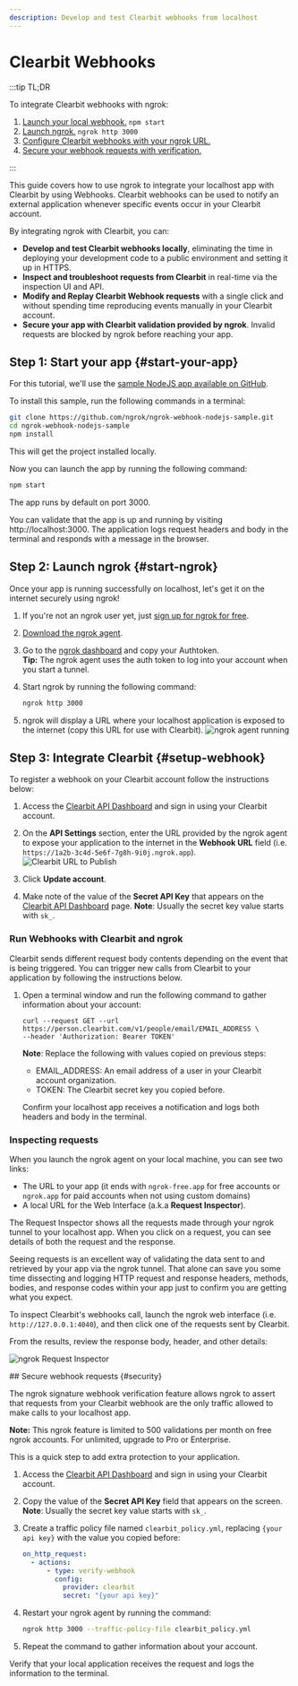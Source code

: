 ```yaml
---
description: Develop and test Clearbit webhooks from localhost
---
```



# Clearbit Webhooks

:::tip TL;DR

To integrate Clearbit webhooks with ngrok:

1. [Launch your local webhook.](#start-your-app) `npm start`
1. [Launch ngrok.](#start-ngrok) `ngrok http 3000`
1. [Configure Clearbit webhooks with your ngrok URL.](#setup-webhook)
1. [Secure your webhook requests with verification.](#security)

:::

This guide covers how to use ngrok to integrate your localhost app with Clearbit by using Webhooks.
Clearbit webhooks can be used to notify an external application whenever specific events occur in your Clearbit account.

By integrating ngrok with Clearbit, you can:

- **Develop and test Clearbit webhooks locally**, eliminating the time in deploying your development code to a public environment and setting it up in HTTPS.
- **Inspect and troubleshoot requests from Clearbit** in real-time via the inspection UI and API.
- **Modify and Replay Clearbit Webhook requests** with a single click and without spending time reproducing events manually in your Clearbit account.
- **Secure your app with Clearbit validation provided by ngrok**. Invalid requests are blocked by ngrok before reaching your app.

## **Step 1**: Start your app {#start-your-app}

For this tutorial, we'll use the [sample NodeJS app available on GitHub](https://github.com/ngrok/ngrok-webhook-nodejs-sample).

To install this sample, run the following commands in a terminal:

```bash
git clone https://github.com/ngrok/ngrok-webhook-nodejs-sample.git
cd ngrok-webhook-nodejs-sample
npm install
```

This will get the project installed locally.

Now you can launch the app by running the following command:

```bash
npm start
```

The app runs by default on port 3000.

You can validate that the app is up and running by visiting http://localhost:3000. The application logs request headers and body in the terminal and responds with a message in the browser.

## **Step 2**: Launch ngrok {#start-ngrok}

Once your app is running successfully on localhost, let's get it on the internet securely using ngrok!

1. If you're not an ngrok user yet, just [sign up for ngrok for free](https://ngrok.com/signup).

1. [Download the ngrok agent](https://download.ngrok.com).

1. Go to the [ngrok dashboard](https://dashboard.ngrok.com) and copy your Authtoken. <br />
   **Tip:** The ngrok agent uses the auth token to log into your account when you start a tunnel.
1. Start ngrok by running the following command:

   ```bash
   ngrok http 3000
   ```

1. ngrok will display a URL where your localhost application is exposed to the internet (copy this URL for use with Clearbit).
   ![ngrok agent running](/img/integrations/launch_ngrok_tunnel.png)

## **Step 3**: Integrate Clearbit {#setup-webhook}

To register a webhook on your Clearbit account follow the instructions below:

1. Access the [Clearbit API Dashboard](https://dashboard.clearbit.com/api) and sign in using your Clearbit account.

1. On the **API Settings** section, enter the URL provided by the ngrok agent to expose your application to the internet in the **Webhook URL** field (i.e. `https://1a2b-3c4d-5e6f-7g8h-9i0j.ngrok.app`).
   ![Clearbit URL to Publish](img/ngrok_url_configuration_clearbit.png)

1. Click **Update account**.

1. Make note of the value of the **Secret API Key** that appears on the [Clearbit API Dashboard](https://dashboard.clearbit.com/api) page.
   **Note**: Usually the secret key value starts with `sk_`.

### Run Webhooks with Clearbit and ngrok

Clearbit sends different request body contents depending on the event that is being triggered.
You can trigger new calls from Clearbit to your application by following the instructions below.

1. Open a terminal window and run the following command to gather information about your account:

   ```
   curl --request GET --url https://person.clearbit.com/v1/people/email/EMAIL_ADDRESS \
   --header 'Authorization: Bearer TOKEN'
   ```

   **Note**: Replace the following with values copied on previous steps:

   - EMAIL_ADDRESS: An email address of a user in your Clearbit account organization.
   - TOKEN: The Clearbit secret key you copied before.

   Confirm your localhost app receives a notification and logs both headers and body in the terminal.

### Inspecting requests

When you launch the ngrok agent on your local machine, you can see two links:

- The URL to your app (it ends with `ngrok-free.app` for free accounts or `ngrok.app` for paid accounts when not using custom domains)
- A local URL for the Web Interface (a.k.a **Request Inspector**).

The Request Inspector shows all the requests made through your ngrok tunnel to your localhost app. When you click on a request, you can see details of both the request and the response.

Seeing requests is an excellent way of validating the data sent to and retrieved by your app via the ngrok tunnel. That alone can save you some time dissecting and logging HTTP request and response headers, methods, bodies, and response codes within your app just to confirm you are getting what you expect.

To inspect Clearbit's webhooks call, launch the ngrok web interface (i.e. `http://127.0.0.1:4040`), and then click one of the requests sent by Clearbit.

From the results, review the response body, header, and other details:

![ngrok Request Inspector](img/ngrok_introspection_clearbit_webhooks.png)

<ReplayingRequests />
## Secure webhook requests {#security}

The ngrok signature webhook verification feature allows ngrok to assert that requests from your Clearbit webhook are the only traffic allowed to make calls to your localhost app.

**Note:** This ngrok feature is limited to 500 validations per month on free ngrok accounts. For unlimited, upgrade to Pro or Enterprise.

This is a quick step to add extra protection to your application.

1. Access the [Clearbit API Dashboard](https://dashboard.clearbit.com/api/) and sign in using your Clearbit account.

1. Copy the value of the **Secret API Key** field that appears on the screen.
   **Note**: Usually the secret key value starts with `sk_`.

1. Create a traffic policy file named `clearbit_policy.yml`, replacing `{your api key}` with the value you copied before:

   ```yaml
   on_http_request:
     - actions:
         - type: verify-webhook
           config:
             provider: clearbit
             secret: "{your api key}"
   ```

1. Restart your ngrok agent by running the command:

   ```bash
   ngrok http 3000 --traffic-policy-file clearbit_policy.yml
   ```

1. Repeat the command to gather information about your account.

Verify that your local application receives the request and logs the information to the terminal.

